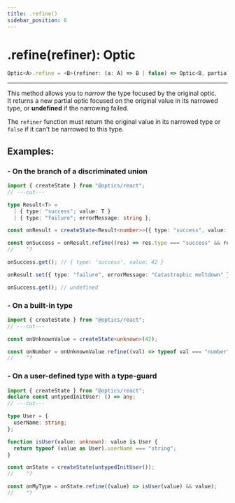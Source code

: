 ```yaml
---
title: .refine()
sidebar_position: 6
---
```


# .refine(refiner): Optic

```ts
Optic<A>.refine = <B>(refiner: (a: A) => B | false) => Optic<B, partial>;
```

---

This method allows you to _narrow_ the type focused by the original optic.  
It returns a new partial optic focused on the original value in its narrowed type, or **undefined** if the narrowing failed.

The `refiner` function must return the original value in its narrowed type or `false` if it can't be narrowed to this type.

## Examples:

### - On the branch of a discriminated union

```ts twoslash
import { createState } from "@optics/react";
// ---cut---

type Result<T> =
  | { type: "success"; value: T }
  | { type: "failure"; errorMessage: string };

const onResult = createState<Result<number>>({ type: "success", value: 42 });

const onSuccess = onResult.refine((res) => res.type === "success" && res);
//    ^?

onSuccess.get(); // { type: 'success', value: 42 }

onResult.set({ type: "failure", errorMessage: "Catastrophic meltdown" });

onSuccess.get(); // undefined
```

### - On a built-in type

```ts twoslash
import { createState } from "@optics/react";
// ---cut---

const onUnknownValue = createState<unknown>(42);

const onNumber = onUnknownValue.refine((val) => typeof val === "number" && val);
//    ^?
```

### - On a user-defined type with a type-guard

```ts twoslash
import { createState } from "@optics/react";
declare const untypedInitUser: () => any;
// ---cut---

type User = {
  userName: string;
};

function isUser(value: unknown): value is User {
  return typeof (value as User).userName === "string";
}

const onState = createState(untypedInitUser());
//    ^?

const onMyType = onState.refine((value) => isUser(value) && value);
//    ^?
```

